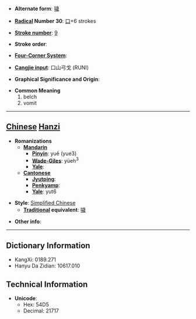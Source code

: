 * '''Alternate form''': [[噦]]

* '''[[Wiktionary:Chinese radical index| Radical]] Number 30''': [[Wiktionary:Chinese radical index 口|口]]+6 strokes

* '''[[Wiktionary:Chinese total strokes index|Stroke number]]''': [[Wiktionary:Chinese total strokes index 9|9]]

* '''Stroke order''': 

* '''[[Wiktionary:Chinese four corner index|Four-Corner System]]''': 

* '''[[Wiktionary:Chinese Cangjie index|Cangjie input]]''': 口山弓戈 (RUNI)

* '''Graphical Significance and Origin''': 

* '''Common Meaning'''
*#belch
*# vomit


----

== [[Chinese]] [[Hanzi]] ==

* '''Romanizations'''
** '''[[Mandarin]]'''
*** '''[[Pinyin]]''': yuě (yue3)
*** '''[[Wade-Giles]]''': yüeh<sup>3</sup>
*** '''[[Yale]]''': 
** '''[[Cantonese]]'''
*** '''[[Jyutping]]''':
*** '''[[Penkyamp]]''': 
*** '''[[Yale]]''': yut6

* '''Style''': [[Simplified Chinese]] 
** '''[[Traditional Chinese|Traditional]] equivalent''': [[噦]]

* '''Other info''': 

----

== Dictionary Information ==

* KangXi: 0189.271
* Hanyu Da Zidian: 10617.010

== Technical Information ==

* '''Unicode''':
** Hex: 54D5
** Decimal: 21717